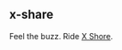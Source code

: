 <!-- Include the external JavaScript file -->
<script src="dynamic-text.js"></script><!-- Updated Quarto file with external script and dynamic-text div -->

::: {.content-block}

::: {.hero-banner-text}
# x-share

Feel the buzz. Ride [X Shore](https://xshore.com/).  
:::

:::
